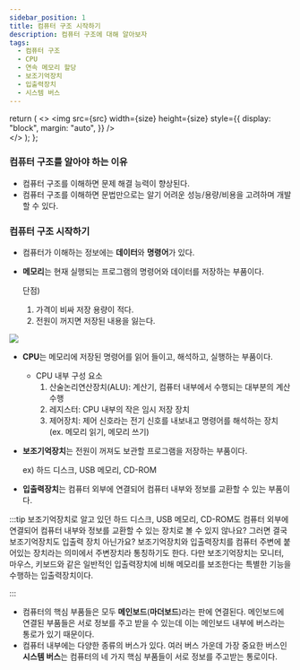 ```yaml
---
sidebar_position: 1
title: 컴퓨터 구조 시작하기
description: 컴퓨터 구조에 대해 알아보자
tags:
  - 컴퓨터 구조
  - CPU
  - 연속 메모리 할당 
  - 보조기억장치
  - 입출력장치
  - 시스템 버스
---
```


  return (
    <>
      <img
        src={src}
        width={size}
        height={size}
        style={{
          display: "block",
          margin: "auto",
        }}
      />
      <br />
    </>
  );
};


### 컴퓨터 구조를 알아야 하는 이유


- 컴퓨터 구조를 이해하면 문제 해결 능력이 향상된다.
- 컴퓨터 구조를 이해하면 문법만으로는 알기 어려운 성능/용량/비용을 고려하며 개발할 수 있다.

### 컴퓨터 구조 시작하기

- 컴퓨터가 이해하는 정보에는 **데이터**와 **명령어**가 있다.
- **메모리**는 현재 실행되는 프로그램의 명령어와 데이터를 저장하는 부품이다.
    
    단점)
    
    1. 가격이 비싸 저장 용량이 적다.
    2. 전원이 꺼지면 저장된 내용을 잃는다.

<Image
  src="https://user-images.githubusercontent.com/64428916/210547249-38ff8cb4-e943-4626-a5c4-45cbed872688.png"
  size="700"
/>


- **CPU**는 메모리에 저장된 명령어를 읽어 들이고, 해석하고, 실행하는 부품이다.
    - CPU 내부 구성 요소
        1. 산술논리연산장치(ALU): 계산기, 컴퓨터 내부에서 수행되는 대부분의 계산 수행
        2. 레지스터: CPU 내부의 작은 임시 저장 장치
        3. 제어장치: 제어 신호라는 전기 신호를 내보내고 명령어를 해석하는 장치 (ex. 메모리 읽기, 메모리 쓰기)
- **보조기억장치**는 전원이 꺼져도 보관할 프로그램을 저장하는 부품이다.
    
    ex) 하드 디스크, USB 메모리, CD-ROM
    
- **입출력장치**는 컴퓨터 외부에 연결되어 컴퓨터 내부와 정보를 교환할 수 있는 부품이다.
    
:::tip 보조기억장치로 알고 있던 하드 디스크, USB 메모리, CD-ROM도 컴퓨터 외부에 연결되어 컴퓨터 내부와 정보를 교환할 수 있는 장치로 볼 수 있지 않나요? 그러면 결국 보조기억장치도 입출력 장치 아닌가요?
  보조기억장치와 입출력장치를 컴퓨터 주변에 붙어있는 장치라는 의미에서 주변장치라 통칭하기도 한다. 다만 보조기억장치는 모니터, 마우스, 키보드와 같은 일반적인 입출력장치에 비해 메모리를 보조한다는 특별한 기능을 수행하는 입출력장치이다.
    
:::
    
- 컴퓨터의 핵심 부품들은 모두 **메인보드**(**마더보드**)라는 판에 연결된다. 메인보드에 연결된 부품들은 서로 정보를 주고 받을 수 있는데 이는 메인보드 내부에 버스라는 통로가 있기 때문이다.
- 컴퓨터 내부에는 다양한 종류의 버스가 있다. 여러 버스 가운데 가장 중요한 버스인 **시스템 버스**는 컴퓨터의 네 가지 핵심 부품들이 서로 정보를 주고받는 통로이다.